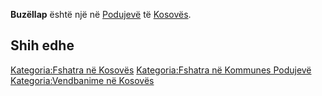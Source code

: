 {{Fshat në 
 | Emri                = Buzëllap
 | EmriAlt                = 
 | NAME_SHORT_FORM=      
 | NAME_GENERIC=      
 | NAME_SORT_NAME_RO=      BUZELLAP
 | FULL_NAME_RO = Buzëllap
 | FULL_NAME_ND_RO=Buzellap
 | SORT_NAME_RG=BUZELLAP
 | FULL_NAME_RG=Buzëllap
 | FULL_NAME_ND_RG=Buzellap
 | SRP_NAME_SHORT_FORM=      
 | SRP_NAME_GENERIC=      
 | SRP_NAME_SORT_NAME_RO=      
 | SRP_FULL_NAME_RO = 
 | SRP_FULL_NAME_ND_RO=
 | SRP_SORT_NAME_RG=
 | SRP_FULL_NAME_RG=
 | SRP_FULL_NAME_ND_RG=
 | Emri (Rasa dhanore) = 
 | Figura              = 
 | Shteti              = Kosovo
 | Komuna              = Podujevë
 | Kodi postar         = 
 | Sipërfaqja          = 

 | Popullsia           = 

 | Regj. i popullsisë  = 
 | Dend. e popullsisë  = 
 | Faqja zyrtare       = 
 <!--- Koordinatat ----> 
 | Gjerësia            = 42.966944
 | Gjatësia            = 21.163333
 | Lartësia            = 
}}
'''Buzëllap''' është një [[]] në [[Podujevë]] të [[Kosovës]].

<!-- == Gjeografia == -->
<!-- == Historia == -->
<!-- == Demografia == -->
== Shih edhe ==
{{Komuna Podujevë}}
{{Kosovo-Administrata-Cung}}

[[Kategoria:Fshatra në Kosovës]]
[[Kategoria:Fshatra në Kommunes Podujevë]]
[[Kategoria:Vendbanime në Kosovës]]